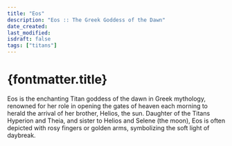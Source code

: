 ```yaml
---
title: "Eos"
description: "Eos :: The Greek Goddess of the Dawn"
date_created:
last_modified:
isdraft: false
tags: ["titans"]
---
```


# {fontmatter.title}

Eos is the enchanting Titan goddess of the dawn in Greek mythology, renowned for her role in opening the gates of heaven each morning to herald the arrival of her brother, Helios, the sun. Daughter of the Titans Hyperion and Theia, and sister to Helios and Selene (the moon), Eos is often depicted with rosy fingers or golden arms, symbolizing the soft light of daybreak.
